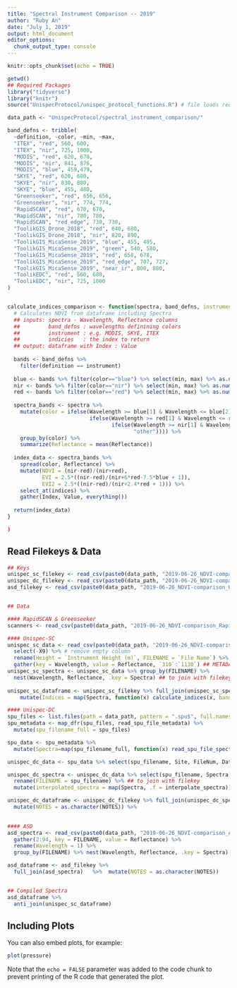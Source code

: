 ```yaml
---
title: "Spectral Instrument Comparison -- 2019"
author: "Ruby An"
date: "July 1, 2019"
output: html_document
editor_options: 
  chunk_output_type: console
---
```


```r
knitr::opts_chunk$set(echo = TRUE)

getwd()
## Required Packages
library("tidyverse")
library("knitr")
source("UnispecProtocol/unispec_protocol_functions.R") # file loads required functions

data_path <- "UnispecProtocol/spectral_instrument_comparison/"

band_defns <- tribble(
  ~definition, ~color, ~min, ~max,
  "ITEX", "red", 560, 600,
  "ITEX", "nir", 725, 1000,
  "MODIS", "red", 620, 670, 
  "MODIS", "nir", 841, 876,
  "MODIS", "blue", 459,479,
  "SKYE", "red", 620, 680,
  "SKYE", "nir", 830, 880,
  "SKYE", "blue", 455, 480,
  "Greenseeker", "red", 656, 656,
  "Greenseeker", "nir", 774, 774, 
  "RapidSCAN", "red", 670, 670,
  "RapidSCAN", "nir", 780, 780,
  "RapidSCAN", "red_edge", 730, 730, 
  "ToolikGIS_Drone_2018", "red", 640, 680,
  "ToolikGIS_Drone_2018", "nir", 820, 890,
  "ToolikGIS_MicaSense_2019", "blue", 455, 495,
  "ToolikGIS_MicaSense_2019", "green", 540, 580,
  "ToolikGIS_MicaSense_2019", "red", 658, 678,
  "ToolikGIS_MicaSense_2019", "red_edge", 707, 727,
  "ToolikGIS_MicaSense_2019", "near_ir", 800, 880,
  "ToolikEDC", "red", 560, 680,
  "ToolikEDC", "nir", 725, 1000
)


calculate_indices_comparison <- function(spectra, band_defns, instrument = "MODIS", indices = "NDVI") {
  # Calculates NDVI from dataframe including Spectra 
  ## inputs: spectra - Wavelength, Reflectance columns
  ##         band_defns : wavelengths definining colors 
  ##         instrument : e.g. MODIS, SKYE, ITEX
  ##         indicies   : the index to return 
  ## output: dataframe with Index : Value
  
  bands <- band_defns %>% 
    filter(definition == instrument) 
  
  blue <- bands %>% filter(color=="blue") %>% select(min, max) %>% as.numeric()
  nir <- bands %>% filter(color=="nir") %>% select(min, max) %>% as.numeric()
  red <- bands %>% filter(color=="red") %>% select(min, max) %>% as.numeric()
  
  spectra_bands <- spectra %>% 
    mutate(color = ifelse(Wavelength >= blue[1] & Wavelength <= blue[2], "blue",
                          ifelse(Wavelength >= red[1] & Wavelength <= red[2], "red",
                                 ifelse(Wavelength >= nir[1] & Wavelength <= nir[2], "nir",
                                        "other")))) %>% 
    group_by(color) %>% 
    summarize(Reflectance = mean(Reflectance))
  
  index_data <- spectra_bands %>%
    spread(color, Reflectance) %>% 
    mutate(NDVI = (nir-red)/(nir+red),
           EVI = 2.5*((nir-red)/(nir+6*red-7.5*blue + 1)),
           EVI2 = 2.5*((nir-red)/(nir+2.4*red + 1))) %>% 
    select_at(indices) %>% 
    gather(Index, Value, everything())
  
  return(index_data) 
}

)
```

## Read Filekeys & Data

```r

## Keys 
unispec_sc_filekey <- read_csv(paste0(data_path, "2019-06-26_NDVI-comparison_Unispec-SC_filekey.csv"))
unispec_dc_filekey <- read_csv(paste0(data_path, "2019-06-26_NDVI-comparison_Unispec-DC_filekey.csv")) 
asd_filekey <- read_csv(paste0(data_path, "2019-06-26_NDVI-comparison_Unispec-DC_filekey.csv"))


## Data

#### RapidSCAN & Greenseeker 
scanners <- read_csv(paste0(data_path, "2019-06-26_NDVI-comparison_RapidSCAN-Greenseeker_data.csv"))

#### Unispec-SC 
unispec_sc_data <- read_csv(paste0(data_path, "2019-06-26_NDVI-comparison_Unispec-SC_data.csv"), skip = 1, col_names = T) %>% 
  select(-X9) %>% # remove empty column
  rename(Height = `Instrument Height (m)`, FILENAME = `File Name`) %>% 
  gather(key = Wavelength, value = Reflectance, `310`:`1130`) ## METADATA
unispec_sc_spectra <- unispec_sc_data %>% group_by(FILENAME) %>% 
  nest(Wavelength, Reflectance, .key = Spectra) ## to join with filekey
  
unispec_sc_dataframe <- unispec_sc_filekey %>% full_join(unispec_sc_spectra) %>% 
    mutate(Indices = map(Spectra, function(x) calculate_indices(x, band_defns = band_defns, instrument = "MODIS", indices = c("NDVI", "EVI", "EVI2"))))

#### Unispec-DC
spu_files <- list.files(path = data_path, pattern = ".spu$", full.names = T, recursive=T)
spu_metadata <- map_dfr(spu_files, read_spu_file_metadata) %>% 
  mutate(spu_filename_full = spu_files)

spu_data <- spu_metadata %>% 
  mutate(Spectra=map(spu_filename_full, function(x) read_spu_file_spectra(x)))

unispec_dc_data <- spu_data %>% select(spu_filename, Site, FileNum, Date, DateTime, Integration_ms, Temp, Remarks, Spectra, everything()) ## METADATA

unispec_dc_spectra <- unispec_dc_data %>% select(spu_filename, Spectra) %>% 
  rename(FILENAME = spu_filename) %>% ## to join with filekey
  mutate(interpolated_spectra = map(Spectra, .f = interpolate_spectra))

unispec_dc_dataframe <- unispec_dc_filekey %>% full_join(unispec_dc_spectra) %>% 
  mutate(NOTES = as.character(NOTES)) %>% 
  

#### ASD
asd_spectra <- read_csv(paste0(data_path, "2019-06-26_NDVI-comparison_ASD_data.csv"), col_names = T) %>% 
  gather(2:94, key = FILENAME, value = Reflectance) %>% 
  rename(Wavelength = 1) %>% 
  group_by(FILENAME) %>% nest(Wavelength, Reflectance, .key = Spectra)

asd_dataframe <- asd_filekey %>% 
  full_join(asd_spectra)   %>%  mutate(NOTES = as.character(NOTES))


## Compiled Spectra 
asd_dataframe %>% 
  anti_join(unispec_sc_dataframe)
```

## Including Plots

You can also embed plots, for example:

```r
plot(pressure)
```

Note that the `echo = FALSE` parameter was added to the code chunk to prevent printing of the R code that generated the plot.
